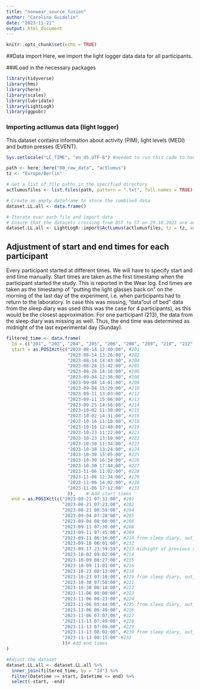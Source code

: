 ---
title: "nonwear_source_fusion"
author: "Carolina Guidolin"
date: "2023-11-21"
output: html_document
---

```{r setup, include=FALSE}
knitr::opts_chunk$set(echo = TRUE)
```

##Data import
Here, we import the light logger data data for all participants.

###Load in the necessary packages
```{r}
library(tidyverse)
library(hms)
library(here)
library(scales)
library(lubridate)
library(LightLogR)
library(ggpubr)
```


### Importing  actlumus data (light logger)
This dataset contains information about activity (PIM), light levels (MEDI) and button presses (EVENT).
```{r}
Sys.setlocale("LC_TIME", "en_US.UTF-8") #needed to run this code to have the days displayed in English and not German

path <- here::here("00_raw_data", "actlumus")
tz <- "Europe/Berlin"

# Get a list of file paths in the specified directory
actlumusfiles <- list.files(path, pattern = ".txt", full.names = TRUE)

# Create an empty dataframe to store the combined data
dataset.LL.all <- data.frame()

# Iterate over each file and import data
# Ensure that the datasets crossing from DST to ST on 29.10.2023 are adjusted for using dst_adjustment function 
dataset.LL.all <- LightLogR::import$ActLumus(actlumusfiles, tz = tz, auto.id = "^(\\d{3})", dst_adjustment = TRUE)

```

## Adjustment of start and end times for each participant
Every participant started at different times. We will have to specify start and end time manually. 
Start times are taken as the first timestamp when the participant started the study. This is reported in the Wear log.
End times are taken as the timestamp of "putting the light glasses back on" on the morning of the last day of the experiment, i.e. when participants had to return to the laboratory. In case this was missing, "data"out of bed" data from the sleep diary was used (this was the case for 4 participants), as this would be the closest approximation. For one participant (213), the data from the sleep diary was missing as well. Thus, the end time was determined as midnight of the last experimental day (Sunday).

```{r}
filtered_time <- data.frame(
  Id = c("201", "202", "204", "205", "206", "208", "209", "210", "212", "213", "214", "215", "216", "218", "219", "221", "222", "223", "224", "225", "226", "227", "228", "229", "230", "231"),
  start = as.POSIXct(c("2023-08-14 12:40:00", #201
                       "2023-08-14 13:26:00", #202
                       "2023-08-14 14:43:00", #204
                       "2023-08-28 15:42:00", #205
                       "2023-08-28 14:16:00", #206
                       "2023-09-04 12:36:00", #208
                       "2023-09-04 14:01:00", #209
                       "2023-09-04 15:20:00", #210
                       "2023-09-11 13:03:00", #212
                       "2023-09-11 15:06:00", #213
                       "2023-09-25 14:56:00", #214
                       "2023-10-02 11:30:00", #215
                       "2023-10-02 14:31:00", #216
                       "2023-10-16 11:18:00", #218
                       "2023-10-16 12:40:00", #219
                       "2023-10-23 11:22:00", #221
                       "2023-10-23 13:10:00", #222
                       "2023-10-30 11:34:00", #223
                       "2023-10-30 13:24:00", #224
                       "2023-10-30 15:05:00", #225
                       "2023-10-30 16:34:00", #226
                       "2023-10-30 17:44:00", #227
                       "2023-11-06 11:02:00", #228
                       "2023-11-06 12:34:00", #229
                       "2023-11-06 14:02:00", #230
                       "2023-11-06 17:12:00"  #231
                       )),    # Add start times
  end = as.POSIXct(c("2023-08-21 07:31:00", #201
                     "2023-08-21 07:23:00", #202
                     "2023-08-21 08:59:00", #204
                     "2023-09-04 07:28:00", #205
                     "2023-09-04 08:08:00", #206
                     "2023-09-11 07:30:00", #208
                     "2023-09-11 07:45:00", #209
                     "2023-09-11 06:16:00", #210 from sleep diary, out_ofbed
                     "2023-09-18 06:01:00", #212 
                     "2023-09-17 23:59:59", #213 midnight of previous day, because of missing data on final day 
                     "2023-10-02 09:02:00", #214
                     "2023-10-09 08:27:00", #215
                     "2023-10-09 11:01:00", #216
                     "2023-10-23 08:13:00", #218
                     "2023-10-23 07:10:00", #219 from sleep diary, out_ofbed
                     "2023-10-30 07:58:00", #221
                     "2023-10-30 08:18:00", #222
                     "2023-11-06 08:00:00", #223
                     "2023-11-06 08:23:00", #224
                     "2023-11-06 05:44:00", #225 from sleep diary, out_ofbed
                     "2023-11-06 06:49:00", #226
                     "2023-11-06 07:07:00", #227
                     "2023-11-13 07:49:00", #228
                     "2023-11-13 07:09:00", #229
                     "2023-11-13 08:02:00", #230 from sleep diary, out_ofbed
                     "2023-11-13 08:15:00" #231
                     ))# Add end times
)

#Adjust the dataset 
dataset.LL.all <- dataset.LL.all %>%
  inner_join(filtered_time, by = "Id") %>%
  filter(Datetime >= start, Datetime <= end) %>%
  select(-start, -end)

```


